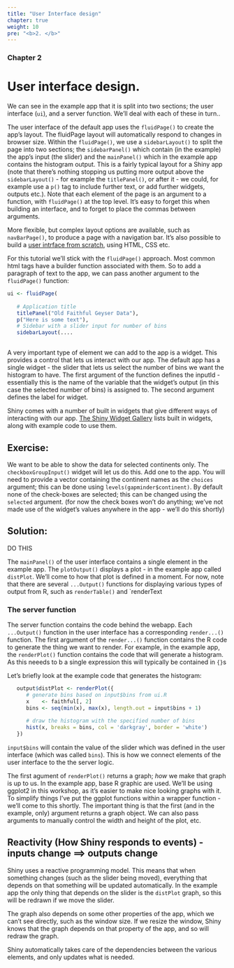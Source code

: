 ```yaml
---
title: "User Interface design"
chapter: true
weight: 10
pre: "<b>2. </b>"
---
```

### Chapter 2

# User interface design.

We can see in the example app that it is split into two sections; the user interface (`ui`), and a server function.   We'll deal with each of these in turn..

The user interface of the default app uses the `fluidPage()` to create the app's layout. The fluidPage layout will automatically respond to changes in browser size.  Within the `fluidPage()`, we use a `sidebarLayout()` to split the page into two sections; the `sidebarPanel()` which contain (in the example) the app's input (the slider) and the `mainPanel()` which in the example app contains the histogram output.   This is a fairly typical layout for a Shiny app (note that there's nothing stopping us putting more output above the `sidebarLayout()` - for example the `titlePanel()`, or after it - we could, for example use a `p()` tag to include further text, or add further widgets, outputs etc.).   Note that each element of the page is an argument to a function, with `fluidPage()` at the top level.  It's easy to forget this when building an interface, and to forget to place the commas between arguments.  

More flexible, but complex layout options are available, such as `navBarPage()`, to produce a page with a navigation bar.  It's also possible to build a [user intrface from scratch](https://shiny.rstudio.com/articles/html-ui.html), using HTML, CSS etc.

For this tutorial we'll stick with the `fluidPage()` approach.  Most common html tags have a builder function associated with them.  So to add a paragraph of text to the app, we can pass another argument to the `fluidPage()` function:

```r
ui <- fluidPage(
   
   # Application title
   titlePanel("Old Faithful Geyser Data"),
   p("Here is some text"),
   # Sidebar with a slider input for number of bins 
   sidebarLayout(....
                 
```

A very important type of element we can add to the app is a widget.  This provides a control that lets us interact with our app.  The default app has a single widget - the slider that  lets us select the number of bins we want the histogram to have.  The first argument of the function defines the inputId - essentially this is the name of the variable that the widget's output (in this case the selected number of bins) is assigned to.  The second argument defines the label for widget.   

Shiny comes with a number of built in widgets that give different ways of interacting with our app. [The Shiny Widget Gallery](https://shiny.rstudio.com/gallery/widget-gallery.html) lists built in widgets, along with example code to use them.

## Exercise:

We want to be able to show the data for selected continents only.   The `checkboxGroupInput()` widget will let us do this.   Add one to the app.  You will need to provide a vector containing the continent names as the `choices` argument; this can be done using `levels(gapminder$continent)`.  By default none of the check-boxes are selected; this can be changed using the `selected` argument. (for now the check boxes won't do anything; we've not made use of the widget's values anywhere in the app - we'll do this shortly)

## Solution:
 
DO THIS


The `mainPanel()` of the user interface contains a single element in the example app.  The `plotOutput()` displays a plot - in the example app called `distPlot`.  We'll come to how that plot is defined in a moment.  For now, note that there are several `...Output()` functions for displaying various types of output from R, such as `renderTable()` and `renderText


### The server function

The server function contains the code behind the webapp.   Each `...Output()` function in the user interface has a corresponding `render...()` function.   The first argument of the `render...()` function contains the R code to generate the thing we want to render.  For example, in the example app, the `renderPlot()` function contains the code that will generate a histogram.  As this neeeds to b a single expression this will typically be contained in `{}`s 

Let's briefly look at the example code that generates the histogram:

```r
   output$distPlot <- renderPlot({
      # generate bins based on input$bins from ui.R
      x    <- faithful[, 2] 
      bins <- seq(min(x), max(x), length.out = input$bins + 1)
      
      # draw the histogram with the specified number of bins
      hist(x, breaks = bins, col = 'darkgray', border = 'white')
   })
```

`input$bins` will contain the value of the slider which was defined in the user interface (which was called `bins`).   This is how we connect elements of the user interface to the the server logic.

The first agument of `renderPlot()` returns a graph; _how_ we make that graph is up to us.  In the example app, base R graphic are used.  We'll be using ggplot2 in this workshop, as it's easier to make nice looking graphs with it.  To simplify things I've put the ggplot functions within a wrapper function - we'll come to this shortly.  The important thing is that the first (and in the example, only) argument returns a graph object.   We can also pass arguments to manually control the width and height of the plot, etc.

## Reactivity (How Shiny responds to events) - inputs change ==> outputs change

Shiny uses a reactive programming model.  This means that when something changes (such as the slider being moved), everything that depends on that something will be updated automatically.   In the example app the only thing that depends on the slider is the `distPlot` graph, so this will be redrawn if we move the slider.

The graph also depends on some other properties of the app, which we can't see directly, such as the window size.  If we resize the window, Shiny knows that the graph depends on that property of the app, and so will redraw the graph.

Shiny automatically takes care of the dependencies between the various elements, and only updates what is needed. 
